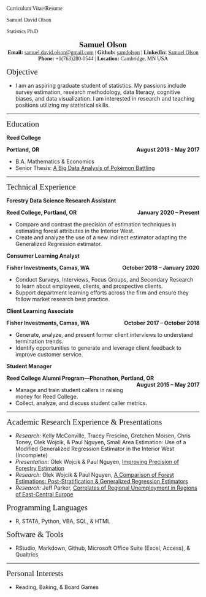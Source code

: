 
<left><span style="font-family:Didot; font-size:1em;"> Curriculum Vitae/Resume </span></left>

<left><span style="font-family:Didot; font-size:1em;"> Samuel David Olson </span></left>

<left><span style="font-family:Didot; font-size:1em;"> Statistics Ph.D </span></left>


<center><span style="font-family:Didot; font-size:1.5em;">**Samuel Olson** </span></center>


<center><span style="font-family:Didot; font-size:1em;"> **Email:** [samuel.david.olson@gmail.com](samuel.david.olson@gmail.com) | **Github:** [samdolson](http://github.com/samdolson) | **LinkedIn:** [Samuel Olson](https://www.linkedin.com/in/samuel-olson-108b73135/)</span></center>

<center><span style="font-family:Didot; font-size:1em;"> **Phone:** +1(763)280-0544 | **Location:** Cambridge, MN USA </span></center>

<span style="font-family:Didot; font-size:1.5em;">  Objective  </span>

* I am an aspiring graduate student of statistics. My passions include survey estimation, research methodology, data literacy, cognitive biases, and data visualization. I am interested in research and teaching positions utilizing my statistical skills. 

------

<span style="font-family:Didot; font-size:1.5em; font-size:;">  Education  </span>
<br />

**Reed College**
<p style="text-align:left;"> **Portland, OR** <span style="float:right;"> **August 2013 - May 2017 ** </span> </p>
   
* B.A. Mathematics & Economics
* Senior Thesis: [A Big Data Analysis of Pokémon Battling](https://github.com/samuelolson/reed-thesis/blob/master/docs/thesis.pdf)

------

<span style="font-family:Didot; font-size:1.5em ;"> Technical Experience  </span>
<br />

**Forestry Data Science Research Assistant**
<p style="text-align:left;"> **Reed College, Portland, OR** <span style="float:right;"> **January 2020 – Present** </span> </p>

* Compare and contrast the precision of estimation techniques in estimating forest attributes in the Interior West. 
* Create and analyze the use of a new indirect estimator adapting the Generalized Regression estimator. 

**Consumer Learning Analyst**
<p style="text-align:left;"> **Fisher Investments, Camas, WA** <span style="float:right;"> **October 2018 – January 2020** </span> </p>

* Conduct Surveys, Interviews, Focus Groups, and Secondary Research to learn about employees, clients, and prospective clients.
* Support department learning efforts across the firm and ensure they follow market research best practice.

**Client Learning Associate**
<p style="text-align:left;"> **Fisher Investments, Camas, WA** <span style="float:right;"> **October 2017 – October 2018** </span> </p>

* Generate, analyze, and present former client interviews to understand termination trends. 
* Identify opportunities to generate and leverage client feedback to improve customer service. 

**Student Manager**
<p style="text-align:left;"> **Reed College Alumni Program---Phonathon, Portland, OR** <span style="float:right;"> **August 2015 – May 2017 ** </span> </p>

* Manage and train student callers in raising money for Reed College. 
* Collect, analyze, and discuss student caller metrics. 

------

<span style="font-family:Didot; font-size:1.5em;">  Academic Research Experience & Presentations </span>
<br />

* *Research:* Kelly McConville, Tracey Frescino, Gretchen Moisen, Chris Toney, Olek Wojcik, & Paul Nguyen, Small Area Estimation: Use of a Modified Generalized Regression Estimator in the Interior West (Incomplete)
* *Presentation:* Olek Wojcik & Paul Nguyen, [Improving Precision of Forestry Estimation](https://www.causeweb.org/usproc/eusrc/2020/program/9)
* *Research:* Olek Wojcik & Paul Nguyen, [A Comparison of Forest Estimations: Post-Stratification & Generalized Regression Estimators](https://tinyurl.com/y2ujojrv)
* *Research:* Jeff Parker, [Correlates of Regional Unemployment in Regions of East-Central Europe](https://www.reed.edu/economics/parker/Parker_WEA_Paper.pdf)

<span style="font-family:Didot; font-size:1.5em;">  Programming Languages  </span>
<br />

* R, STATA, Python, VBA, SQL, & HTML

<span style="font-family:Didot; font-size:1.5em;">  Software & Tools  </span>
<br />

* RStudio, Markdown, Github, Microsoft Office Suite (Excel, Access), & Qualtrics

------

<span style="font-family:Didot; font-size:1.5em;">  Personal Interests  </span>
<br />

* Reading, Baking, & Board Games